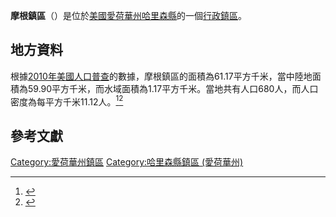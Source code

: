 {{noteTA
|G1=USState
|G2=地名
|G3=Unit
}}
{{Infobox settlement
|official_name            = 摩根鎮區
|native_name = Morgan Township
|settlement_type          = [[行政鎮區|行政鎮區]]
|image_skyline            = 
|imagesize                = 
|image_map                = 
|mapsize                  = 
|pushpin_map  =USA Iowa
|pushpin_label = 摩根鎮區
|pushpin_label_position   = top
|pushpin_map_caption      = 摩根鎮區在愛荷華州的位置
|subdivision_type         = [[世界政區索引|國家]]
|subdivision_type1        = [[美国州份|州份]]
|subdivision_type2        = [[愛荷華州行政区划|縣]]
|subdivision_name         = [[美国|美国]]
|subdivision_name1        = [[愛荷華州|愛荷華州]]
|subdivision_name2        = [[哈里森縣_(愛荷華州)|哈里森縣]]
|elevation_ft             = 1024
|elevation_m              = 312
|timezone                 = [[北美中部時區|北美中部時區]]
|area_total_km2           = 61.17
|area_land_km2            = 59.90
|area_water_km2           = 1.17
|area_total_sq_mi         = 
|area_land_sq_mi          = 
|area_water_sq_mi         = 
|population_as_of         = [[2010年美國人口普查|2010]]
|population_footnotes     = 
|population_total         = 680
|population_density_km2   = auto
|population_density_sq_mi = auto
|utc_offset               = -6
|coordinates              = {{coord|41|43|32|N|96|02|54|W|type:city_region:US-AL_source:GNS-enwiki|display=inline,title}}
| coor_pinpoint           = 
| coordinates_footnotes   = 
|timezone_DST             = CDT
|utc_offset_DST           = -5
|postal_code_type         = [[美國郵區編號|郵區編號]]
|postal_code              = 
|area_code                = {{link-en|电话区号712|Area code 712|712}}
|blank_name = [[地名信息系统|GNIS ID]]
|blank_info = 468407
}}
'''摩根鎮區'''（{{lang-en|Morgan Township}}）是位於[[美國|美國]][[愛荷華州|愛荷華州]][[哈里森縣_(愛荷華州)|哈里森縣]]的一個[[行政鎮區|行政鎮區]]。

== 地方資料 ==
根據[[2010年美國人口普查|2010年美國人口普查]]的數據，摩根鎮區的面積為61.17平方千米，當中陸地面積為59.90平方千米，而水域面積為1.17平方千米。當地共有人口680人，而人口密度為每平方千米11.12人。<ref name="GR8">{{cite web|url=http://factfinder2.census.gov|publisher=[[美国人口调查局|美国人口调查局]]|accessdate=2011-05-14|title=American FactFinder|archive-date=2013-09-11|archive-url=https://web.archive.org/web/20130911234518/http://factfinder2.census.gov/|dead-url=no}}</ref><ref>{{cite web|url=https://www.citypopulation.de/en/usa/iowa/admin/|title=USA: Iowa (Counties and Townships) - City Population}}</ref>

== 參考文獻 ==
{{reflist}}

{{哈里森縣 (愛荷華州)}}

{{DEFAULTSORT:Morgan Township}}
[[Category:愛荷華州鎮區|Category:愛荷華州鎮區]]
[[Category:哈里森縣鎮區_(愛荷華州)|Category:哈里森縣鎮區 (愛荷華州)]]

{{Iowa-geo-stub}}
